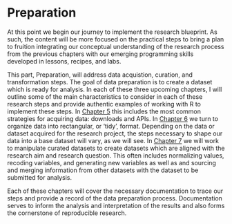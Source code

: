 # Preparation {#part-preparation}


At this point we begin our journey to implement the research blueprint. As such, the content will be more focused on the practical steps to bring a plan to fruition integrating our conceptual understanding of the research process from the previous chapters with our emerging programming skills developed in lessons, recipes, and labs.

This part, Preparation, will address data acquistion, curation, and transformation steps. The goal of data preparation is to create a dataset which is ready for analysis. In each of these three upcoming chapters, I will outline some of the main characteristics to consider in each of these research steps and provide authentic examples of working with R to implement these steps. In [Chapter 5](#sec-acquire-data) this includes the most common strategies for acquiring data: downloads and APIs. In [Chapter 6](#sec-curate-data) we turn to organize data into rectangular, or 'tidy', format. Depending on the data or dataset acquired for the research project, the steps necessary to shape our data into a base dataset will vary, as we will see. In [Chapter 7](#sec-transform-data) we will work to manipulate curated datasets to create datasets which are aligned with the research aim and research question. This often includes normalizing values, recoding variables, and generating new variables as well as and sourcing and merging information from other datasets with the dataset to be submitted for analysis. 

Each of these chapters will cover the necessary documentation to trace our steps and provide a record of the data preparation process. Documentation serves to inform the analysis and interpretation of the results and also forms the cornerstone of reproducible research.

<!-- [ ] emphasize modularity? -->
